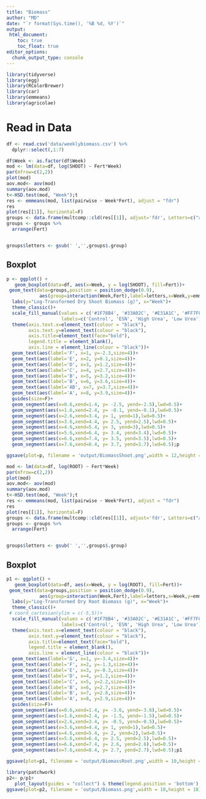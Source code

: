 ```yaml
---
title: "Biomass"
author: "MD"
date: "`r format(Sys.time(), '%B %d, %Y')`"
output: 
 html_document:
    toc: true
    toc_float: true
editor_options: 
  chunk_output_type: console
---
```



```r
library(tidyverse)
library(egg)
library(RColorBrewer)
library(car)
library(emmeans)
library(agricolae)
```

# Read in Data

```r
df <- read.csv('data/weeklybiomass.csv') %>% 
  dplyr::select(,1:7) 

df$Week <- as.factor(df$Week)
mod <- lm(data=df, log(SHOOT) ~ Fert*Week)
par(mfrow=c(2,2))
plot(mod)
aov.mod<- aov(mod)
summary(aov.mod)
t<-HSD.test(mod, "Week");t
res <- emmeans(mod, list(pairwise ~ Week*Fert), adjust = "fdr")
res
plot(res[[1]], horizontal=F)
groups <- data.frame(multcomp::cld(res[[1]], adjust='fdr', Letters=c("abcdefghijklmnopqrstuvwxy"), decreasing=T))
groups <- groups %>%
  arrange(Fert)


groups$letters <- gsub(' ','',groups$.group)
```

## Boxplot

```r
p <- ggplot() +
   geom_boxplot(data=df, aes(x=Week, y = log(SHOOT), fill=Fert))+
 geom_text(data=groups,position = position_dodge(0.9),
            aes(group=interaction(Week,Fert),label=letters,x=Week,y=emmean+(SE+2.5)))+
  labs(y="Log-Transformed Dry Shoot Biomass (g)", x="Week")+
  theme_classic()+
  scale_fill_manual(values = c('#1F78B4', '#33A02C', '#E31A1C', '#FF7F00'),
                    labels=c('Control', 'ESN', 'High Urea', 'Low Urea')) +
  theme(axis.text.x=element_text(colour = "black"), 
        axis.text.y=element_text(colour = "black"),
        axis.title=element_text(face="bold"),
        legend.title = element_blank(),
        axis.line = element_line(colour = "black"))+
  geom_text(aes(label='F', x=1, y=-2.3,size=4))+
  geom_text(aes(label='E', x=2, y=0.1,size=4))+
  geom_text(aes(label='D', x=3, y=1.2,size=4))+
  geom_text(aes(label='C', x=4, y=2.7,size=4))+
  geom_text(aes(label='B', x=5, y=3.2,size=4))+
  geom_text(aes(label='B', x=6, y=3.6,size=4))+
  geom_text(aes(label='AB', x=7, y=3.7,size=4))+
  geom_text(aes(label='A', x=8, y=3.9,size=4))+
  guides(size=F)+
  geom_segment(aes(x=0.6,xend=1.4, y= -2.5, yend=-2.5),lwd=0.5)+
  geom_segment(aes(x=1.6,xend=2.4, y= -0.1, yend=-0.1),lwd=0.5)+
  geom_segment(aes(x=2.6,xend=3.4, y= 1, yend=1),lwd=0.5)+
  geom_segment(aes(x=3.6,xend=4.4, y= 2.5, yend=2.5),lwd=0.5)+
  geom_segment(aes(x=4.6,xend=5.4, y= 3, yend=3),lwd=0.5)+
  geom_segment(aes(x=5.6,xend=6.4, y= 3.4, yend=3.4),lwd=0.5)+
  geom_segment(aes(x=6.6,xend=7.4, y= 3.5, yend=3.5),lwd=0.5)+
  geom_segment(aes(x=7.6,xend=8.4, y= 3.7, yend=3.7),lwd=0.5);p

ggsave(plot=p, filename = 'output/BiomassShoot.png',width = 12,height = 6);p

```


```r

mod <- lm(data=df, log(ROOT) ~ Fert*Week)
par(mfrow=c(2,2))
plot(mod)
aov.mod<- aov(mod)
summary(aov.mod)
t<-HSD.test(mod, "Week");t
res <- emmeans(mod, list(pairwise ~ Week*Fert), adjust = "fdr")
res
plot(res[[1]], horizontal=F)
groups <- data.frame(multcomp::cld(res[[1]], adjust='fdr', Letters=c("abcdefghijklmnopqrstuvwxy"), decreasing=T))
groups <- groups %>%
  arrange(Fert)


groups$letters <- gsub(' ','',groups$.group)
```

## Boxplot

```r
p1 <- ggplot() +
   geom_boxplot(data=df, aes(x=Week, y = log(ROOT), fill=Fert))+
 geom_text(data=groups,position = position_dodge(0.9),
            aes(group=interaction(Week,Fert),label=letters,x=Week,y=emmean+(SE+0.85)))+
  labs(y="Log-Transformed Dry Root Biomass (g)", x="Week")+
  theme_classic()+
 # coord_cartesian(ylim = c(-5,5))+
  scale_fill_manual(values = c('#1F78B4', '#33A02C', '#E31A1C', '#FF7F00'),
                    labels=c('Control', 'ESN', 'High Urea', 'Low Urea')) +
  theme(axis.text.x=element_text(colour = "black"), 
        axis.text.y=element_text(colour = "black"),
        axis.title=element_text(face="bold"),
        legend.title = element_blank(),
        axis.line = element_line(colour = "black"))+
  geom_text(aes(label='G', x=1, y=-3.4,size=4))+
  geom_text(aes(label='F', x=2, y=-1.3,size=4))+
  geom_text(aes(label='E', x=3, y=-0.3,size=4))+
  geom_text(aes(label='D', x=4, y=1.2,size=4))+
  geom_text(aes(label='C', x=5, y=2.2,size=4))+
  geom_text(aes(label='B', x=6, y=2.7,size=4))+
  geom_text(aes(label='B', x=7, y=2.8,size=4))+
  geom_text(aes(label='A', x=8, y=2.9,size=4))+
  guides(size=F)+
  geom_segment(aes(x=0.6,xend=1.4, y= -3.6, yend=-3.6),lwd=0.5)+
  geom_segment(aes(x=1.6,xend=2.4, y= -1.5, yend=-1.5),lwd=0.5)+
  geom_segment(aes(x=2.6,xend=3.4, y= -0.5, yend=-0.5),lwd=0.5)+
  geom_segment(aes(x=3.6,xend=4.4, y= 1, yend=1),lwd=0.5)+
  geom_segment(aes(x=4.6,xend=5.4, y= 2, yend=2),lwd=0.5)+
  geom_segment(aes(x=5.6,xend=6.4, y= 2.5, yend=2.5),lwd=0.5)+
  geom_segment(aes(x=6.6,xend=7.4, y= 2.6, yend=2.6),lwd=0.5)+
  geom_segment(aes(x=7.6,xend=8.4, y= 2.7, yend=2.7),lwd=0.5);p1

ggsave(plot=p1, filename = 'output/BiomassRoot.png',width = 10,height = 6)

```

```r
library(patchwork)
p2<- p/p1+
   plot_layout(guides = "collect") & theme(legend.position = 'bottom');p2
ggsave(plot=p2, filename = 'output/Biomass.png',width = 10,height = 10)

```

